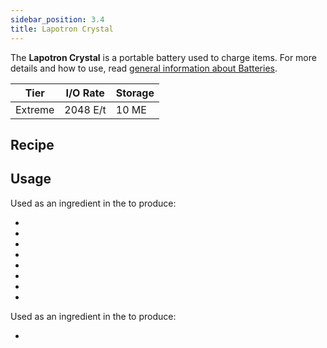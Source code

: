 ```yaml
---
sidebar_position: 3.4
title: Lapotron Crystal
---
```


<ItemImage file="lapotron_crystal" alt="Lapotron Crystal" size="200" />

The **Lapotron Crystal** is a portable battery used to charge items. For more details and how to use, read [general information about Batteries](/docs/items/batteries).

| Tier    | I/O Rate | Storage |
| ------- | -------- | ------- |
| Extreme | 2048 E/t | 10 ME   |

## Recipe

<CraftingTable recipe="input techreborn:lazurite_plate techreborn:industrial_circuit techreborn:lazurite_plate input techreborn:lazurite_plate techreborn:energy_crystal techreborn:lazurite_plate input techreborn:lazurite_plate techreborn:industrial_circuit techreborn:lazurite_plate output techreborn:lapotron_crystal" />

## Usage

Used as an ingredient in the <McItem slug="minecraft:crafting_table"/> to produce:

- <McItem slug="techreborn:lapotronic_energy_orb"/>
- <McItem slug="techreborn:MFSU"/>
- <McItem slug="techreborn:Energy_Flow_Chip"/>
- <McItem slug="techreborn:nanosaber"/>
- <McItem slug="techreborn:quantum_boots"/>
- <McItem slug="techreborn:quantum_chestplate"/>
- <McItem slug="techreborn:quantum_helmet"/>
- <McItem slug="techreborn:quantum_leggings"/>

Used as an ingredient in the <McItem slug="techreborn:assembling_machine"/> to produce:

- <McItem slug="techreborn:Energy_Flow_Chip"/>
